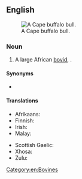 ==English==
[[File:Serengeti Bueffel1.jpg|thumb|A Cape buffalo bull.]]

===Noun===
{{wikipedia|African Buffalo}}
{{en-noun|head=[[cape|Cape]] [[buffalo]]}}

# A large African [[bovid]], {{taxlink|Syncerus caffer|species|noshow=1}}.

====Synonyms====
* {{l|en|African buffalo}}

====Translations====
{{trans-top|large African bovid}}
* Afrikaans: {{t+|af|buffel}}
* Finnish: {{t|fi|kafferipuhveli}}
* Irish: {{t|ga|buabhall rinne|m}}
* Malay: {{t|ms|kerbau Afrika}}
{{trans-mid}}
* Scottish Gaelic: {{t|gd|buabhall Ceap|m}}
* Xhosa: {{t-needed|xh}}
* Zulu: {{t-needed|zu}}
{{trans-bottom}}

[[Category:en:Bovines]]